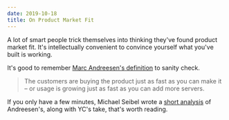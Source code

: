 ```yaml
---
date: 2019-10-18
title: On Product Market Fit
---
```


A lot of smart people trick themselves into thinking they've found product market fit. It's intellectually convenient to convince yourself what you've built is working.

It's good to remember [Marc Andreesen's definition](https://pmarchive.com/guide_to_startups_part4.html) to sanity check.

<Blockquote
    source="Marc Andreessen"
    cite="https://pmarchive.com/guide_to_startups_part4.html"
>
    The customers are buying the product just as fast as you can make it – or
    usage is growing just as fast as you can add more servers.
</Blockquote>

If you only have a few minutes, Michael Seibel wrote a [short analysis](https://blog.ycombinator.com/the-real-product-market-fit/) of Andreesen's, along with YC's take, that's worth reading.
